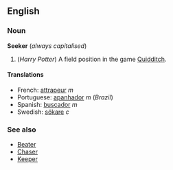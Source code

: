 ==English==
===Noun===
'''Seeker''' (''always capitalised'')

# (''Harry Potter'') A field position in the game [[Quidditch]].

====Translations====
*French: [[attrapeur]] ''m''
*Portuguese: [[apanhador]] ''m'' (''Brazil'')
*Spanish: [[buscador]] ''m''
*Swedish: [[sökare]] ''c''

===See also===
*[[Beater]]
*[[Chaser]]
*[[Keeper]]
